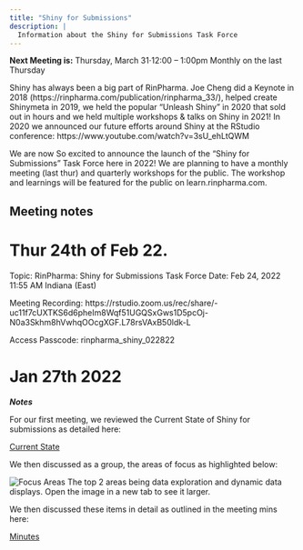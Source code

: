 ```yaml
---
title: "Shiny for Submissions"
description: |
  Information about the Shiny for Submissions Task Force
---
```

**Next Meeting is:** Thursday, March 31⋅12:00 – 1:00pm Monthly on the last Thursday

Shiny has always been a big part of RinPharma. Joe Cheng did a Keynote in 2018 (https://rinpharma.com/publication/rinpharma_33/), helped create Shinymeta in 2019, we held the popular "Unleash Shiny" in 2020 that sold out in hours and we held multiple workshops & talks on Shiny in 2021! In 2020 we announced our future efforts around Shiny at the RStudio conference: https://www.youtube.com/watch?v=3sU_ehLtQWM

We are now So excited to announce the launch of the "Shiny for Submissions" Task Force here in 2022! We are planning to have a monthly meeting (last thur) and quarterly workshops for the public. The workshop and learnings will be featured for the public on learn.rinpharma.com.

## Meeting notes

# Thur 24th of Feb 22.

Topic: RinPharma: Shiny for Submissions Task Force
Date: Feb 24, 2022 11:55 AM Indiana (East)

Meeting Recording:
https://rstudio.zoom.us/rec/share/-uc11f7cUXTKS6d6pheIm8Wqf51UGQSxGws1D5pcOj-N0a3Skhm8hVwhqOOcgXGF.L78rsVAxB50ldk-L

Access Passcode: rinpharma_shiny_022822

# Jan 27th 2022

_**Notes**_

For our first meeting, we reviewed the Current State of Shiny for submissions as detailed here:

[Current State](https://docs.google.com/document/d/1Koi0K_2P5Y827eAc2HzhYGWTE4Ws60t2iTFwVxUBkWU/edit?usp=sharing)

We then discussed as a group, the areas of focus as highlighted below:

![Focus Areas](images/focus.png)
The top 2 areas being data exploration and dynamic data displays. Open the image in a new tab to see it larger.

We then discussed these items in detail as outlined in the meeting mins here:

[Minutes](https://docs.google.com/document/d/17hInpK3B9dckXvf9wCNANl31chBmZ_TGwDOlkuzHfTE/edit?usp=sharing)


